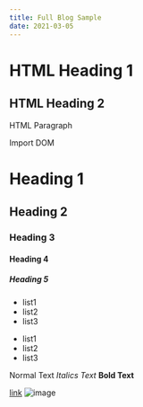 ```yaml
---
title: Full Blog Sample
date: 2021-03-05
---
```


<h1>HTML Heading 1</h1> <h2>HTML Heading 2</h2> <p>HTML Paragraph</p>


<Typography>Import DOM</Typography>

# Heading 1

## Heading 2

### Heading 3

#### Heading 4

##### Heading 5

- list1
- list2
- list3

<!---->

- list1
- list2
- list3

Normal Text *Italics Text* **Bold Text**

[link](https://v2.docusaurus.io/) ![image](https://v2.docusaurus.io/)
